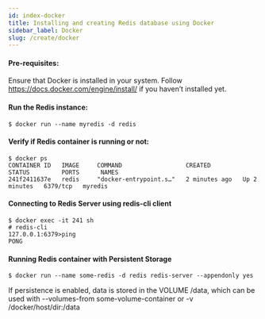 ```yaml
---
id: index-docker
title: Installing and creating Redis database using Docker
sidebar_label: Docker
slug: /create/docker
---
```



#### Pre-requisites:

Ensure that Docker is installed in your system. Follow https://docs.docker.com/engine/install/ if you haven’t installed yet.

#### Run the Redis instance:


```
$ docker run --name myredis -d redis
```

#### Verify if Redis container is running or not:

```
$ docker ps
CONTAINER ID   IMAGE     COMMAND                  CREATED         STATUS         PORTS      NAMES
241f2411637e   redis     "docker-entrypoint.s…"   2 minutes ago   Up 2 minutes   6379/tcp   myredis
```

#### Connecting to Redis Server using redis-cli client

```
$ docker exec -it 241 sh
# redis-cli
127.0.0.1:6379>ping
PONG
```

#### Running Redis container with Persistent Storage

```
$ docker run --name some-redis -d redis redis-server --appendonly yes
```

If persistence is enabled, data is stored in the VOLUME /data, which can be used with --volumes-from some-volume-container or -v /docker/host/dir:/data 

 




